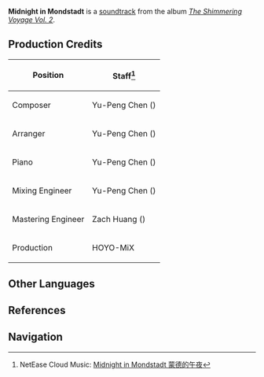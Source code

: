 {{Soundtrack Infobox
|title          =
|image          = The Shimmering Voyage Vol 2.png
|album          = The Shimmering Voyage Vol. 2
|disc           = 1
|number         = 23
|featured       =
|featured2      =
|featured3      =
|featured_disc  =
|featured_disc2 =
|featured_disc3 =
|youtube_id     = nHPK2gZQwM8
|spotify_id     = 4CqmVfLGD0BgbmbsrBdu4u
|played_in      = City of Mondstadt
|during         = [[City of Mondstadt]] (Night)
|domain         =
|previous       = Illusory Apparitions
|next           = Tagelied nächtlicher Gedanken
}}
'''Midnight in Mondstadt''' is a [[soundtrack]] from the album ''[[The Shimmering Voyage Vol. 2]]''.

==Production Credits==
{| class="wikitable" style="text-align:left; height:0.5em"
! Position
! Staff<ref>NetEase Cloud Music: [https://music.163.com/#/song?id=1973622677 Midnight in Mondstadt 蒙德的午夜]</ref>
|-
! Composer
| Yu-Peng Chen ({{zh|陈致逸}})
|-
! Arranger
| Yu-Peng Chen ({{zh|陈致逸}})
|-
! Piano
| Yu-Peng Chen ({{zh|陈致逸}})
|-
! Mixing Engineer
| Yu-Peng Chen ({{zh|陈致逸}})
|-
! Mastering Engineer
| Zach Huang ({{zh|黄巍}})
|-
! Production
| HOYO-MiX
|}
<!--
==Videos==
<gallery>
</gallery>

==Trivia==
-->
==Other Languages==
{{Other Languages
|en      = Midnight in Mondstadt
|zhs     = 蒙德的午夜
|zhs_rm  = Méngdé de Wǔyè
|zhs_tl  =
|ja      = モンドの午夜
|ja_rm   = Mondo no Goya
|ja_tl   = Mondstadt's Midnight
|tr      = 
|tr_tl   = 
|it      = 
|it_tl   = 
}}

==References==
{{Reflist}}

==Navigation==
{{Soundtrack Navbox|The Shimmering Voyage}}